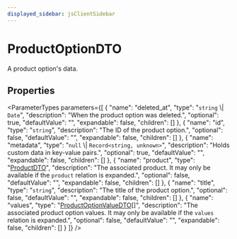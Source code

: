 ```yaml
---
displayed_sidebar: jsClientSidebar
---
```



# ProductOptionDTO

A product option's data.

## Properties

<ParameterTypes parameters={[
  {
    "name": "deleted_at",
    "type": "`string` \\| `Date`",
    "description": "When the product option was deleted.",
    "optional": true,
    "defaultValue": "",
    "expandable": false,
    "children": []
  },
  {
    "name": "id",
    "type": "`string`",
    "description": "The ID of the product option.",
    "optional": false,
    "defaultValue": "",
    "expandable": false,
    "children": []
  },
  {
    "name": "metadata",
    "type": "`null` \\| `Record<string, unknown>`",
    "description": "Holds custom data in key-value pairs.",
    "optional": true,
    "defaultValue": "",
    "expandable": false,
    "children": []
  },
  {
    "name": "product",
    "type": "[ProductDTO](internal.internal-1.ProductTypes.ProductDTO.mdx)",
    "description": "The associated product. It may only be available if the `product` relation is expanded.",
    "optional": false,
    "defaultValue": "",
    "expandable": false,
    "children": []
  },
  {
    "name": "title",
    "type": "`string`",
    "description": "The title of the product option.",
    "optional": false,
    "defaultValue": "",
    "expandable": false,
    "children": []
  },
  {
    "name": "values",
    "type": "[ProductOptionValueDTO](internal.internal-1.ProductTypes.ProductOptionValueDTO.mdx)[]",
    "description": "The associated product option values. It may only be available if the `values` relation is expanded.",
    "optional": false,
    "defaultValue": "",
    "expandable": false,
    "children": []
  }
]} />
